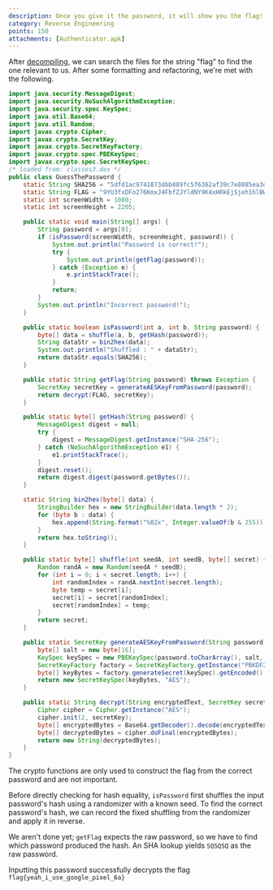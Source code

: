 ```yaml
---
description: Once you give it the password, it will show you the flag!
category: Reverse Engineering
points: 150
attachments: [Authenticator.apk]
---
```


After [decompiling](http://www.javadecompilers.com/apktool), we can search the files for the string "flag" to find the one relevant to us. After some formatting and refactoring, we're met with the following.

```java
import java.security.MessageDigest;
import java.security.NoSuchAlgorithmException;
import java.security.spec.KeySpec;
import java.util.Base64;
import java.util.Random;
import javax.crypto.Cipher;
import javax.crypto.SecretKey;
import javax.crypto.SecretKeyFactory;
import javax.crypto.spec.PBEKeySpec;
import javax.crypto.spec.SecretKeySpec;
/* loaded from: classes3.dex */
public class GuessThePassword {
    static String SHA256 = "5dfd1ac9741873dbb889fc5f6362af39c7e8085ea3d952974f37ca66e6f6c597";
    static String FLAG = "9YU3fxDFo276KmxJ4FbfZJYldNY9K4xHRkEjSjeh1hlBWGgYr4CRGo2+w4bHKIL7";
    static int screenWidth = 1080;
    static int screenHeight = 2205;

    public static void main(String[] args) {
        String password = args[0];
        if (isPassword(screenWidth, screenHeight, password)) {
            System.out.println("Password is correct!");
            try {
                System.out.println(getFlag(password));
            } catch (Exception e) {
                e.printStackTrace();
            }
            return;
        }
        System.out.println("Incorrect password!");
    }

    public static boolean isPassword(int a, int b, String password) {
        byte[] data = shuffle(a, b, getHash(password));
        String dataStr = bin2hex(data);
        System.out.println("Shuffled : " + dataStr);
        return dataStr.equals(SHA256);
    }

    public static String getFlag(String password) throws Exception {
        SecretKey secretKey = generateAESKeyFromPassword(password);
        return decrypt(FLAG, secretKey);
    }

    public static byte[] getHash(String password) {
        MessageDigest digest = null;
        try {
            digest = MessageDigest.getInstance("SHA-256");
        } catch (NoSuchAlgorithmException e1) {
            e1.printStackTrace();
        }
        digest.reset();
        return digest.digest(password.getBytes());
    }

    static String bin2hex(byte[] data) {
        StringBuilder hex = new StringBuilder(data.length * 2);
        for (byte b : data) {
            hex.append(String.format("%02x", Integer.valueOf(b & 255)));
        }
        return hex.toString();
    }

    public static byte[] shuffle(int seedA, int seedB, byte[] secret) {
        Random randA = new Random(seedA * seedB);
        for (int i = 0; i < secret.length; i++) {
            int randomIndex = randA.nextInt(secret.length);
            byte temp = secret[i];
            secret[i] = secret[randomIndex];
            secret[randomIndex] = temp;
        }
        return secret;
    }

    public static SecretKey generateAESKeyFromPassword(String password) throws Exception {
        byte[] salt = new byte[16];
        KeySpec keySpec = new PBEKeySpec(password.toCharArray(), salt, 10000, 128);
        SecretKeyFactory factory = SecretKeyFactory.getInstance("PBKDF2WithHmacSHA1");
        byte[] keyBytes = factory.generateSecret(keySpec).getEncoded();
        return new SecretKeySpec(keyBytes, "AES");
    }

    public static String decrypt(String encryptedText, SecretKey secretKey) throws Exception {
        Cipher cipher = Cipher.getInstance("AES");
        cipher.init(2, secretKey);
        byte[] encryptedBytes = Base64.getDecoder().decode(encryptedText);
        byte[] decryptedBytes = cipher.doFinal(encryptedBytes);
        return new String(decryptedBytes);
    }
}
```

The crypto functions are only used to construct the flag from the correct password and are not important.

Before directly checking for hash equality, `isPassword` first shuffles the input password's hash using a randomizer with a known seed. To find the correct password's hash, we can record the fixed shuffling from the randomizer and apply it in reverse.

We aren't done yet; `getFlag` expects the raw password, so we have to find which password produced the hash. An SHA lookup yields `SQSQSQ` as the raw password.

Inputting this password successfully decrypts the flag `flag{yeah_i_use_google_pixel_6a}`
